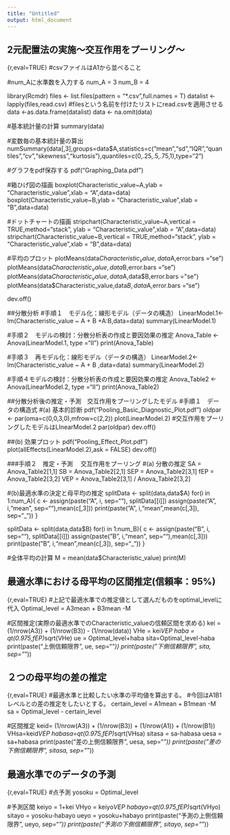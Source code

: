---
title: "Untitled"
output: html_document
---
## 2元配置法の実施～交互作用をプーリング～
{r,eval=TRUE}
#csvファイルはA1から並べること

#num_Aに水準数を入力する
num_A = 3
num_B = 4

library(Rcmdr)
files <- list.files(pattern = "*.csv",full.names = T)
datalist <- lapply(files,read.csv) #filesという名前を付けたリストにread.csvを適用させる
data <-as.data.frame(datalist)
data <- na.omit(data)


#基本統計量の計算
summary(data)

#変数毎の基本統計量の算出
numSummary(data[,3],groups=data$A,statistics=c("mean","sd","IQR","quantiles","cv","skewness","kurtosis"),quantiles=c(0,.25,.5,.75,1),type="2")

#グラフをpdf保存する
pdf("Graphing_Data.pdf")

#箱ひげ図の描画
boxplot(Characteristic_value~A,ylab = "Characteristic_value",xlab = "A",data=data)
boxplot(Characteristic_value~B,ylab = "Characteristic_value",xlab = "B",data=data)


#ドットチャートの描画
stripchart(Characteristic_value~A,vertical = TRUE,method="stack", ylab = "Characteristic_value",xlab = "A",data=data)
stripchart(Characteristic_value~B,vertical = TRUE,method="stack", ylab = "Characteristic_value",xlab = "B",data=data)


#平均のプロット
plotMeans(data$Characteristic_value,data$A,error.bars ="se")
plotMeans(data$Characteristic_value,data$B,error.bars ="se")
plotMeans(data$Characteristic_value,data$A,data$B,error.bars ="se")
plotMeans(data$Characteristic_value,data$B,data$A,error.bars ="se")


dev.off()


##分散分析
#手順１　モデル化：線形モデル（データの構造）
LinearModel.1<-lm(Characteristic_value ~ A + B +A:B,data=data)
summary(LinearModel.1)

#手順２　モデルの検討：分散分析表の作成と要因効果の推定
Anova_Table <- Anova(LinearModel.1, type ="II")
print(Anova_Table)

#手順３　再モデル化：線形モデル（データの構造）
LinearModel.2<-lm(Characteristic_value ~ A + B ,data=data)
summary(LinearModel.2)

#手順４モデルの検討：分散分析表の作成と要因効果の推定
Anova_Table2 <- Anova(LinearModel.2, type ="II")
print(Anova_Table2)



##分散分析後の推定・予測　交互作用をプーリングしたモデル
#手順１　データの構造式
#(a) 基本的診断
pdf("Pooling_Basic_Diagnostic_Plot.pdf")
oldpar <- par(oma=c(0,0,3,0),mfrow=c(2,2))
plot(LinearModel.2) #交互作用をプーリングしたモデルはLInearModel.2
par(oldpar)
dev.off()

##(b) 効果プロット
pdf("Pooling_Effect_Plot.pdf")
plot(allEffects(LinearModel.2),ask = FALSE)
dev.off()


###手順２　推定・予測 　交互作用をプーリング
#(a) 分散の推定
SA = Anova_Table2[1,1]
SB = Anova_Table2[2,1]
SEP = Anova_Table2[3,1]
fEP = Anova_Table2[3,2]
VEP = Anova_Table2[3,1] / Anova_Table2[3,2] 

#(b)最適水準の決定と母平均の推定
splitData <- split(data,data$A)
for(i in 1:num_A){
  c <- assign(paste("A", i, sep=""), splitData[[i]])
  assign(paste("A", i,"mean", sep=""),mean(c[,3]))
  print(paste("A", i,"mean",mean(c[,3]), sep="_"))
}

splitData <- split(data,data$B)
for(i in 1:num_B){
  c <- assign(paste("B", i, sep=""), splitData[[i]])
  assign(paste("B", i,"mean", sep=""),mean(c[,3]))
  print(paste("B", i,"mean",mean(c[,3]), sep="_"))
}

#全体平均の計算
M = mean(data$Characteristic_value)
print(M)

## 最適水準における母平均の区間推定(信頼率：95%)
{r,eval=TRUE}
#上記で最適水準での推定値として選んだものをoptimal_levelに代入
Optimal_level =  A3mean + B3mean -M


#区間推定(実際の最適水準でのCharacteristic_valueの信頼区間を求める)
kei = (1/nrow(A3)) + (1/nrow(B3)) - (1/nrow(data))
VHe = kei*VEP
haba = qt(0.975,fEP)*sqrt(VHe)
ue = Optimal_level+haba
sita=Optimal_level-haba
print(paste("上側信頼限界", ue, sep="_"))
print(paste("下側信頼限界", sita, sep="_"))

## ２つの母平均の差の推定
{r,eval=TRUE}
#最適水準と比較したい水準の平均値を算出する。
#今回はA1B1レベルとの差の推定をしたいとする。
certain_level = A1mean + B1mean -M
sa = Optimal_level - certain_level

#区間推定
keid= (1/nrow(A3)) + (1/nrow(B3)) + (1/nrow(A1)) + (1/nrow(B1))
VHsa=keid*VEP
habasa=qt(0.975,fEP)*sqrt(VHsa)
sitasa = sa-habasa
uesa = sa+habasa
print(paste("差の上側信頼限界", uesa, sep="_"))
print(paste("差の下側信頼限界", sitasa, sep="_"))

## 最適水準でのデータの予測
{r,eval=TRUE}
#点予測
yosoku = Optimal_level


#予測区間
keiyo = 1+kei
VHyo = keiyo*VEP
habayo=qt(0.975,fEP)*sqrt(VHyo)
sitayo = yosoku-habayo
ueyo = yosoku+habayo
print(paste("予測の上側信頼限界", ueyo, sep="_"))
print(paste("予測の下側信頼限界", sitayo, sep="_"))